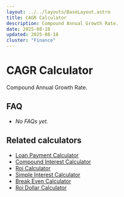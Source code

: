 ```yaml
---
layout: ../../layouts/BaseLayout.astro
title: CAGR Calculator
description: Compound Annual Growth Rate.
date: 2025-08-18
updated: 2025-08-18
cluster: "Finance"
---
```




# CAGR Calculator

Compound Annual Growth Rate.

<Calculator schema={schema} />

## FAQ

- _No FAQs yet._

## Related calculators
- [Loan Payment Calculator](/calculators/loan-payment-calculator/)
- [Compound Interest Calculator](/calculators/compound-interest-calculator/)
- [Roi Calculator](/calculators/roi-calculator/)
- [Simple Interest Calculator](/calculators/simple-interest-calculator/)
- [Break Even Calculator](/calculators/break-even-calculator/)
- [Roi Dollar Calculator](/calculators/roi-dollar-calculator/)
